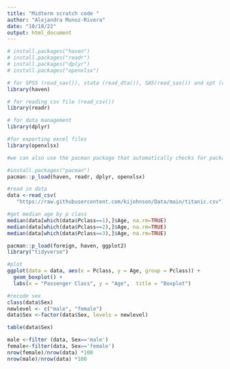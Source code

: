 ```yaml
---
title: "Midterm scratch code "
author: "Alejandra Munoz-Rivera"
date: "10/18/22"
output: html_document
---
```


```r
# install.packages("haven") 
# install.packages("readr") 
# install.packages("dplyr")
# install.packages("openxlsx")

# for SPSS (read_sav()), stata (read_dta()), SAS(read_sas()) and xpt (read_xpt()) files
library(haven) 

# for reading csv file (read_csv())
library(readr) 

# for data management
library(dplyr) 

#for exporting excel files
library(openxlsx) 

#we can also use the pacman package that automatically checks for packages, installs them if not found, and opens the associated library onces installed

#install.packages("pacman")
pacman::p_load(haven, readr, dplyr, openxlsx)
```


```r
#read in data 
data <-read_csv(
   "https://raw.githubusercontent.com/kijohnson/Data/main/titanic.csv")
```

```r
#get median age by p class 
median(data[which(data$Pclass==1),]$Age, na.rm=TRUE)
median(data[which(data$Pclass==2),]$Age, na.rm=TRUE)
median(data[which(data$Pclass==3),]$Age, na.rm=TRUE)

```

```r
pacman::p_load(foreign, haven, ggplot2)
library("tidyverse")

#plot 
ggplot(data = data, aes(x = Pclass, y = Age, group = Pclass)) +
  geom_boxplot() +
  labs(x = "Passenger Class", y = "Age",  title = "Boxplot")

```
```r
#recode sex 
class(data$Sex)
newlevel <- c("male", "female")
data$Sex <-factor(data$Sex, levels = newlevel)

```
```r
table(data$Sex)

male <-filter (data, Sex=='male')
female<-filter(data, Sex=='female')
nrow(female)/nrow(data) *100
nrow(male)/nrow(data) *100
```

